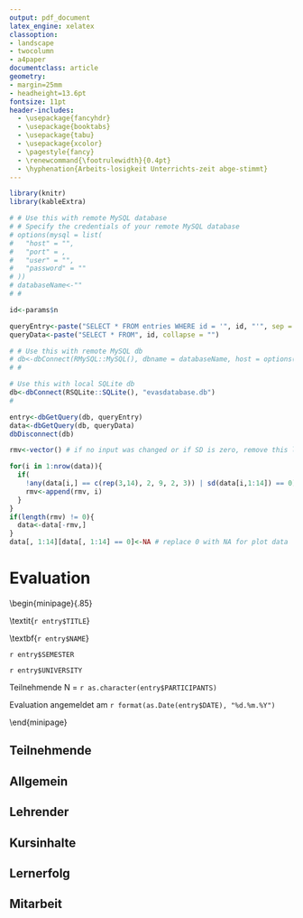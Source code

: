 ```yaml
---
output: pdf_document
latex_engine: xelatex
classoption:
- landscape
- twocolumn
- a4paper
documentclass: article
geometry: 
- margin=25mm
- headheight=13.6pt
fontsize: 11pt
header-includes:
  - \usepackage{fancyhdr}
  - \usepackage{booktabs}
  - \usepackage{tabu}
  - \usepackage{xcolor}
  - \pagestyle{fancy}
  - \renewcommand{\footrulewidth}{0.4pt}
  - \hyphenation{Arbeits-losigkeit Unterrichts-zeit abge-stimmt}
---
```


```r
library(knitr)
library(kableExtra)
```


```r
# # Use this with remote MySQL database
# # Specify the credentials of your remote MySQL database
# options(mysql = list(
#   "host" = "",
#   "port" = ,
#   "user" = "",
#   "password" = ""
# ))
# databaseName<-""
# #

id<-params$n

queryEntry<-paste("SELECT * FROM entries WHERE id = '", id, "'", sep = "", collapse = "")
queryData<-paste("SELECT * FROM", id, collapse = "")

# # Use this with remote MySQL db
# db<-dbConnect(RMySQL::MySQL(), dbname = databaseName, host = options()$mysql$host, port = options()$mysql$port, user = options()$mysql$user, password = options()$mysql$password)
# #

# Use this with local SQLite db
db<-dbConnect(RSQLite::SQLite(), "evasdatabase.db")
#

entry<-dbGetQuery(db, queryEntry)
data<-dbGetQuery(db, queryData)
dbDisconnect(db)

rmv<-vector() # if no input was changed or if SD is zero, remove this line

for(i in 1:nrow(data)){
  if(
    !any(data[i,] == c(rep(3,14), 2, 9, 2, 3)) | sd(data[i,1:14]) == 0){
    rmv<-append(rmv, i)
  }
}
if(length(rmv) != 0){
  data<-data[-rmv,]
}
data[, 1:14][data[, 1:14] == 0]<-NA # replace 0 with NA for plot data
```

<!-- header and footer -->
\lhead{`r entry$NAME`}
\rhead{\textit{`r entry$TITLE`}}
\lfoot{Hergestellt mit \textbf{InstantEva Deutsch}}
\rfoot{\url{https://danieljach.shinyapps.io/instant-eva-deutsch/}}  

# Evaluation  

\medskip

\begin{minipage}{.85\linewidth}

\textbf{Kurstitel} \textit{`r entry$TITLE`}  

\smallskip

\textbf{`r entry$NAME`}  

\medskip

`r entry$SEMESTER`  

`r entry$UNIVERSITY`  

\bigskip

Teilnehmende N = `r as.character(entry$PARTICIPANTS)`  

\bigskip

Evaluation angemeldet am `r format(as.Date(entry$DATE), "%d.%m.%Y")`  

\end{minipage}

\vspace{10mm}

## Teilnehmende

\begin{minipage}{.45\linewidth}
Wie viele Jahre lernen Sie schon Deutsch?
\end{minipage}
\begin{minipage}{.05\linewidth}
\phantom{X}
\end{minipage}
\begin{minipage}{.45\linewidth}
```r
dt<-data[,"learnYears"]
n<-length(dt[!is.na(dt)])
mean<-round(mean(dt, na.rm = TRUE),0)
max<-max(dt, na.rm = TRUE)
min<-min(dt, na.rm = TRUE)
sd<-round(sd(dt, na.rm = TRUE),0)
dt<-data.frame(n, mean, sd, min, max)
colnames(dt)<-c("n", "M", "SD", "Min", "Max")

kable(dt, format = "latex", booktabs = TRUE) %>%
  kable_styling(full_width = TRUE)
```
\end{minipage}

\bigskip

\begin{minipage}{.45\linewidth}
Ist Deutsch ein zentraler Bestandteil Ihres Studiums?
\end{minipage}
\begin{minipage}{.05\linewidth}
\phantom{X}
\end{minipage}
\begin{minipage}{.45\linewidth}
```r
dt<-data[,"germanCentral"]
n<-length(dt[!is.na(dt)])
freq<-table(dt)
prop<-round(prop.table(freq)*100,0)
no<-paste(prop["2"], "%", sep = "")
yes<-paste(prop["1"], "%", sep = "")
kA<-paste(prop["9"], "%", sep = "")
dt<-data.frame(n, yes, no, kA)
dt[grep("NA", dt)]<-"0"
colnames(dt)<-c("n", "Ja", "Nein", "k.A.")

kable(dt, format = "latex", booktabs = TRUE) %>%
  kable_styling(full_width = TRUE)
```
\end{minipage}

\bigskip

\begin{minipage}{.45\linewidth}
Wie wichtig ist es Ihnen persönlich, Deutsch zu lernen?
\end{minipage}
\begin{minipage}{.05\linewidth}
\phantom{X}
\end{minipage}
\begin{minipage}{.45\linewidth}
```r
dt<-data[,"germanImportant"]
n<-paste("n = ", length(dt[!is.na(dt)]), sep = "")
par(cex.axis=1.5)
boxplot(dt, horizontal = TRUE, ylim = c(1,5), col = "orange", boxwex = .75, frame = FALSE); mtext(n,3, cex = 1.5)
```
\end{minipage}

\smallskip

\begin{minipage}{.9\linewidth}
\begin{center}
{\small 
\textcolor{gray}{1 = überhaupt nicht wichtig $\leftrightarrow$ 5 = sehr wichtig}
}
\end{center}
\end{minipage}

\bigskip

\begin{minipage}{.45\linewidth}
Wie viele Stunden lernen Sie Deutsch vor und nach dem Unterricht insgesamt jede Woche?
\end{minipage}
\begin{minipage}{.05\linewidth}
\phantom{X}
\end{minipage}
\begin{minipage}{.45\linewidth}
```r
dt<-data[,"learnWeekly"]
n<-length(dt[!is.na(dt)])
mean<-round(mean(dt, na.rm = TRUE),0)
max<-max(dt, na.rm = TRUE)
min<-min(dt, na.rm = TRUE)
sd<-round(sd(dt, na.rm = TRUE),0)
dt<-data.frame(n, mean, sd, min, max)
colnames(dt)<-c("n", "M", "SD", "Min", "Max")

kable(dt, format = "latex", booktabs = TRUE) %>%
  kable_styling(full_width = TRUE)
```
\end{minipage}

\vfill

## Allgemein  

\begin{minipage}{.9\linewidth}
\begin{center}
{\small 
\textcolor{gray}{1 = Ich stimme überhaupt nicht zu. $\leftrightarrow$ 5 = Ich stimme voll und ganz zu.}
}
\end{center}
\end{minipage}

\begin{minipage}{.45\linewidth}
Insgesamt bin ich mit dem Kurs zufrieden.
\end{minipage}
\begin{minipage}{.05\linewidth}
\phantom{X}
\end{minipage}
\begin{minipage}{.45\linewidth}
```r
dt<-data[,"satisfied"]
n<-paste("n = ", length(dt[!is.na(dt)]), sep = "")
par(cex.axis=1.5)
boxplot(dt, horizontal = TRUE, ylim = c(1,5), col = "orange", boxwex = .75, frame = FALSE); mtext(n,3, cex = 1.5)
```
\end{minipage}

\bigskip

\begin{minipage}{.45\linewidth}
Ich würde den Kurs an Kommilitonen weiterempfehlen.
\end{minipage}
\begin{minipage}{.05\linewidth}
\phantom{X}
\end{minipage}
\begin{minipage}{.45\linewidth}
```r
dt<-data[,"recommend"]
n<-paste("n = ", length(dt[!is.na(dt)]), sep = "")
par(cex.axis=1.5)
boxplot(dt, horizontal = TRUE, ylim = c(1,5), col = "orange", boxwex = .75, frame = FALSE); mtext(n,3, cex = 1.5)
```
\end{minipage}

## Lehrender  

\begin{minipage}{.9\linewidth}
\begin{center}
{\small 
\textcolor{gray}{1 = Ich stimme überhaupt nicht zu. $\leftrightarrow$ 5 = Ich stimme voll und ganz zu.}
}
\end{center}
\end{minipage}

\begin{minipage}{.45\linewidth}
Der Lehrende ist auf Bedürfnisse und Fragen der Teilnehmenden eingegangen.
\end{minipage}
\begin{minipage}{.05\linewidth}
\phantom{X}
\end{minipage}
\begin{minipage}{.45\linewidth}
```r
dt<-data[,"teacherResponds"]
n<-paste("n = ", length(dt[!is.na(dt)]), sep = "")
par(cex.axis=1.5)
boxplot(dt, horizontal = TRUE, ylim = c(1,5), col = "orange", boxwex = .75, frame = FALSE); mtext(n,3, cex = 1.5)
```
\end{minipage}

\bigskip

\begin{minipage}{.45\linewidth}
Der Lehrende hat mir bei Lernproblemen geholfen.
\end{minipage}
\begin{minipage}{.05\linewidth}
\phantom{X}
\end{minipage}
\begin{minipage}{.45\linewidth}
```r
dt<-data[,"teacherHelps"]
n<-paste("n = ", length(dt[!is.na(dt)]), sep = "")
par(cex.axis=1.5)
boxplot(dt, horizontal = TRUE, ylim = c(1,5), col = "orange", boxwex = .75, frame = FALSE); mtext(n,3, cex = 1.5)
```
\end{minipage}

\bigskip

\begin{minipage}{.45\linewidth}
Der Lehrende hat die Unterrichtszeit sinnvoll und nachvollziehbar eingeteilt.
\end{minipage}
\begin{minipage}{.05\linewidth}
\phantom{X}
\end{minipage}
\begin{minipage}{.45\linewidth}
```r
dt<-data[,"teacherOrganizes"]
n<-paste("n = ", length(dt[!is.na(dt)]), sep = "")
par(cex.axis=1.5)
boxplot(dt, horizontal = TRUE, ylim = c(1,5), col = "orange", boxwex = .75, frame = FALSE); mtext(n,3, cex = 1.5)
```
\end{minipage}

\bigskip

\begin{minipage}{.45\linewidth}
Der Lehrende hat eine gute Arbeitsatmosphäre geschaffen.
\end{minipage}
\begin{minipage}{.05\linewidth}
\phantom{X}
\end{minipage}
\begin{minipage}{.45\linewidth}
```r
dt<-data[,"teacherAtmosphere"]
n<-paste("n = ", length(dt[!is.na(dt)]), sep = "")
par(cex.axis=1.5)
boxplot(dt, horizontal = TRUE, ylim = c(1,5), col = "orange", boxwex = .75, frame = FALSE); mtext(n,3, cex = 1.5)
```
\end{minipage}

\newpage

## Kursinhalte  

\begin{minipage}{.9\linewidth}
\begin{center}
{\small 
\textcolor{gray}{1 = Ich stimme überhaupt nicht zu. $\leftrightarrow$ 5 = Ich stimme voll und ganz zu.}
}
\end{center}
\end{minipage}

\begin{minipage}{.45\linewidth}
Der Kurs war gut auf mein Sprachniveau abgestimmt.
\end{minipage}
\begin{minipage}{.05\linewidth}
\phantom{X}
\end{minipage}
\begin{minipage}{.45\linewidth}
```r
dt<-data[,"courseLevel"]
n<-paste("n = ", length(dt[!is.na(dt)]), sep = "")
par(cex.axis=1.5)
boxplot(dt, horizontal = TRUE, ylim = c(1,5), col = "orange", boxwex = .75, frame = FALSE); mtext(n,3, cex = 1.5)
```
\end{minipage}

\bigskip

\begin{minipage}{.45\linewidth}
Der Unterricht war vielseitig und abwechslungsreich gestaltet.
\end{minipage}
\begin{minipage}{.05\linewidth}
\phantom{X}
\end{minipage}
\begin{minipage}{.45\linewidth}
```r
dt<-data[,"courseDiverse"]
n<-paste("n = ", length(dt[!is.na(dt)]), sep = "")
par(cex.axis=1.5)
boxplot(dt, horizontal = TRUE, ylim = c(1,5), col = "orange", boxwex = .75, frame = FALSE); mtext(n,3, cex = 1.5)
```
\end{minipage}

\bigskip

\begin{minipage}{.45\linewidth}
Ich hatte im Unterricht genug Gelegenheit, Deutsch zu sprechen.
\end{minipage}
\begin{minipage}{.05\linewidth}
\phantom{X}
\end{minipage}
\begin{minipage}{.45\linewidth}
```r
dt<-data[,"courseSpeaking"]
n<-paste("n = ", length(dt[!is.na(dt)]), sep = "")
par(cex.axis=1.5)
boxplot(dt, horizontal = TRUE, ylim = c(1,5), col = "orange", boxwex = .75, frame = FALSE); mtext(n,3, cex = 1.5)
```
\end{minipage}

## Lernerfolg   

\begin{minipage}{.9\linewidth}
\begin{center}
{\small 
\textcolor{gray}{1 = Ich stimme überhaupt nicht zu. $\leftrightarrow$ 5 = Ich stimme voll und ganz zu.}
}
\end{center}
\end{minipage}

\begin{minipage}{.45\linewidth}
Mein persönlicher Lernerfolg entspricht meinen Erwartungen.
\end{minipage}
\begin{minipage}{.05\linewidth}
\phantom{X}
\end{minipage}
\begin{minipage}{.45\linewidth}
```r
dt<-data[,"learningSuccess"]
n<-paste("n = ", length(dt[!is.na(dt)]), sep = "")
par(cex.axis=1.5)
boxplot(dt, horizontal = TRUE, ylim = c(1,5), col = "orange", boxwex = .75, frame = FALSE); mtext(n,3, cex = 1.5)
```
\end{minipage}

\bigskip

\begin{minipage}{.45\linewidth}
Die eingesetzten Materialien, Arbeitsformen und Medien haben zu meinem Lernerfolg beigetragen.
\end{minipage}
\begin{minipage}{.05\linewidth}
\phantom{X}
\end{minipage}
\begin{minipage}{.45\linewidth}
```r
dt<-data[,"material"]
n<-paste("n = ", length(dt[!is.na(dt)]), sep = "")
par(cex.axis=1.5)
boxplot(dt, horizontal = TRUE, ylim = c(1,5), col = "orange", boxwex = .75, frame = FALSE); mtext(n,3, cex = 1.5)
```
\end{minipage}


\vfill

## Mitarbeit  

\begin{minipage}{.9\linewidth}
\begin{center}
{\small 
\textcolor{gray}{1 = Ich stimme überhaupt nicht zu. $\leftrightarrow$ 5 = Ich stimme voll und ganz zu.}
}
\end{center}
\end{minipage}

\begin{minipage}{.45\linewidth}
Die meisten Teilnehmenden sind regelmäßig zum Kurs gekommen.
\end{minipage}
\begin{minipage}{.05\linewidth}
\phantom{X}
\end{minipage}
\begin{minipage}{.45\linewidth}
```r
dt<-data[,"participantsPresent"]
n<-paste("n = ", length(dt[!is.na(dt)]), sep = "")
par(cex.axis=1.5)
boxplot(dt, horizontal = TRUE, ylim = c(1,5), col = "orange", boxwex = .75, frame = FALSE); mtext(n,3, cex = 1.5)
```
\end{minipage}

\bigskip

\begin{minipage}{.45\linewidth}
Die meisten Teilnehmenden haben aktiv im Kurs mitgearbeitet.
\end{minipage}
\begin{minipage}{.05\linewidth}
\phantom{X}
\end{minipage}
\begin{minipage}{.45\linewidth}
```r
dt<-data[,"participantsActive"]
n<-paste("n = ", length(dt[!is.na(dt)]), sep = "")
par(cex.axis=1.5)
boxplot(dt, horizontal = TRUE, ylim = c(1,5), col = "orange", boxwex = .75, frame = FALSE); mtext(n,3, cex = 1.5)
```
\end{minipage}

\bigskip

\begin{minipage}{.45\linewidth}
Die meisten Teilnehmenden sind dem Kurs aufmerksam gefolgt.
\end{minipage}
\begin{minipage}{.05\linewidth}
\phantom{X}
\end{minipage}
\begin{minipage}{.45\linewidth}
```r
dt<-data[,"participantsAttentive"]
n<-paste("n = ", length(dt[!is.na(dt)]), sep = "")
par(cex.axis=1.5)
boxplot(dt, horizontal = TRUE, ylim = c(1,5), col = "orange", boxwex = .75, frame = FALSE); mtext(n,3, cex = 1.5)
```
\end{minipage}

\vfill

\begin{minipage}{.85\linewidth}
\textcolor{gray}{{\small Die Ergebnisse werden in Form von Boxplots abgebildet: Die orange Box steht für die mittleren 50 Prozent der Antworten, der vertikale Strich in der Box für den Median, die umgebenden gestrichelten Elemente für die tieferen und höheren Werte. Einzelne extreme Werte werden als Punkte angezeigt.}}
\end{minipage}
